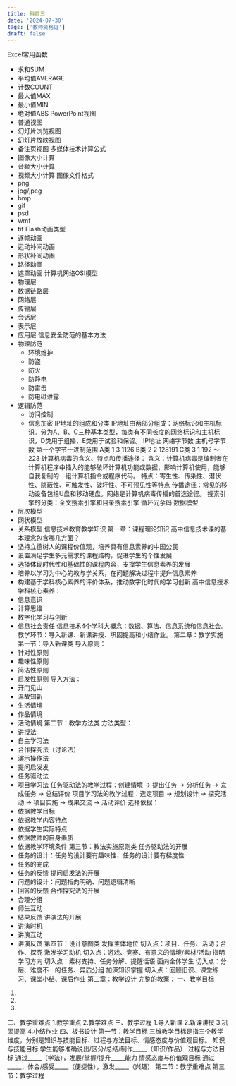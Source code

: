 ```yaml
---
title: 科目三
date: '2024-07-30'
tags: ['教师资格证']
draft: false
---
```


Excel常用函数
- 求和SUM
- 平均值AVERAGE
- 计数COUNT
- 最大值MAX
- 最小值MIN
- 绝对值ABS
PowerPoint视图
- 普通视图
- 幻灯片浏览视图
- 幻灯片放映视图
- 备注页视图
多媒体技术计算公式
- 图像大小计算
- 音频大小计算
- 视频大小计算
图像文件格式
- png
- jpg/jpeg
- bmp
- gif
- psd
- wmf
- tif
Flash动画类型
- 逐帧动画
- 运动补间动画
- 形状补间动画
- 路径动画
- 遮罩动画
计算机网络OSI模型
- 物理层
- 数据链路层
- 网络层
- 传输层
- 会话层
- 表示层
- 应用层
信息安全防范的基本方法
- 物理防范
  - 环境维护
  - 防盗
  - 防火
  - 防静电
  - 防雷击
  - 防电磁泄露
- 逻辑防范
  - 访问控制
  - 信息加密
IP地址的组成和分类
IP地址由两部分组成：网络标识和主机标识。分为A、B、C三种基本类型，每类有不同长度的网络标识和主机标识，D类用于组播，E类用于试验和保留。
IP地址	网络字节数	主机号字节数	第一个字节十进制范围
A类	1	3	1126
B类	2	2	128191
C类	3	1	192 〜223
计算机病毒的含义、特点和传播途径：
含义：计算机病毒是编制者在计算机程序中插入的能够破坏计算机功能或数据，影响计算机使用，能够自我复制的一组计算机指令或程序代码。
特点：寄生性、传染性、潜伏性、隐蔽性、可触发性、破坏性、不可预见性等特点
传播途径：常见的移动设备包括U盘和移动硬盘。网络是计算机病毒传播的首选途径。
搜索引擎的分类：全文搜索引擎和目录搜索引擎
循环冗余码
数据模型
- 层次模型
- 网状模型
- 关系模型
信息技术教育教学知识
第一章：课程理论知识
高中信息技术课的基本理念包含哪几方面？
- 坚持立德树人的课程价值观，培养具有信息素养的中国公民
- 设置满足学生多元需求的课程结构，促进学生的个性发展
- 选择体现时代性和基础性的课程内容，支撑学生信息素养的发展
- 培养以学习为中心的教与学关系，在问题解决过程中提升信息素养
- 构建基于学科核心素养的评价体系，推动数字化时代的学习创新
高中信息技术学科核心素养：
- 信息意识
- 计算思维
- 数字化学习与创新
- 信息社会责任
信息技术4个学科大概念：数据、算法、信息系统和信息社会。
教学环节：导入新课、新课讲授、巩固提高和小结作业。
第二章：教学实施
第一节：导入新课类
导入原则：
- 针对性原则
- 趣味性原则
- 简洁性原则
- 启发性原则
导入方法：
- 开门见山
- 温故知新
- 生活情境
- 作品情境
- 活动情境
第二节：教学方法类
方法类型：
- 讲授法
- 自主学习法
- 合作探究法（讨论法）
- 演示操作法
- 提问启发发
- 任务驱动法
- 项目学习法
任务驱动法的教学过程：创建情境 -> 提出任务 -> 分析任务 -> 完成任务 -> 总结评价
项目学习法的教学过程：选定项目 -> 规划设计 -> 探究活动 -> 项目实施 -> 成果交流 -> 活动评价
选择依据：
- 依据教学目标
- 依据教学内容特点
- 依据学生实际特点
- 依据教师的自身素质
- 依据教学环境条件
第三节：教法实施原则类
任务驱动法的开展
- 任务的设计：任务的设计要有趣味性、任务的设计要有梯度性
- 任务的完成
- 任务的反馈
提问启发法的开展
- 问题的设计：问题指向明确、问题逻辑清晰
- 回答的反馈
合作探究法的开展
- 合理分组
- 师生互动
- 结果反馈
讲演法的开展
- 讲演时机
- 讲演互动
- 讲演反馈
第四节：设计意图类
发挥主体地位
切入点：项目、任务、活动；合作、探究
激发学习动机
切入点：游戏、竞赛、有意义的情境/素材/活动
指明学习方向
切入点：素材支持、任务分解、提醒话语
面向全体学生
切入点：分层、难度不一的任务、异质分组
加深知识掌握
切入点：回顾旧识、课堂练习、课堂小结、课后作业
第三章：教学设计
完整的教案：
一、教学目标
1.
2.
3.
二、教学重难点
1.教学重点
2.教学难点
三、教学过程
1.导入新课
2.新课讲授
3.巩固提高
4.小结作业
四、板书设计
第一节：教学目标
三维教学目标是指三个教学维度，分别是知识与技能目标、过程与方法目标、情感态度与价值观目标。
知识与技能目标
学生能够准确说出/区分/总结/制作_____（知识/作品）
过程与方法目标
通过_____（学法），发展/掌握/提升_____能力
情感态度与价值观目标
通过_____，体会/感受_____（便捷性），激发_____（兴趣）
第二节：教学重难点
第三节：教学过程